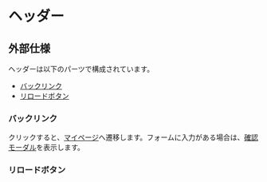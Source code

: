 
# ヘッダー

<ImageRow sp={sp} pc={pc} />

## 外部仕様

ヘッダーは以下のパーツで構成されています。

- [バックリンク](#バックリンク)
- [リロードボタン](#リロードボタン)

### バックリンク

クリックすると、[マイページ](/specs/features/settings/mypage)へ遷移します。フォームに入力がある場合は、[確認モーダル](./confirm-modal)を表示します。

### リロードボタン
